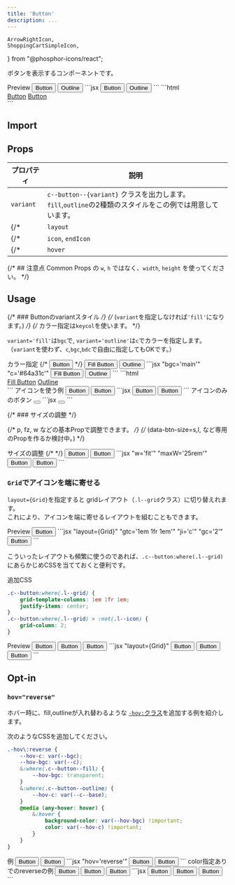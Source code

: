 ```yaml
---
title: 'Button'
description: ...
---
```


	ArrowRightIcon,
	ShoppingCartSimpleIcon,
} from "@phosphor-icons/react";


ボタンを表示するコンポーネントです。


<Preview>
	<PreviewTitle>Preview</PreviewTitle>
	<PreviewArea p='20' bg='u:stripe'>
		<Flex g='20'>
			<Button href='###' variant='fill'>Button</Button>
			<Button href='###' variant='outline'>Outline</Button>
		</Flex>
	</PreviewArea>
	<PreviewCode slot='tab' label='JSX'>
		```jsx
		<Flex g='20'>
			<Button href='###' variant='fill'>Button</Button>
			<Button href='###' variant='outline'>Outline</Button>
		</Flex>
		```
	</PreviewCode>
	<PreviewCode slot='tab' label='HTML'>
		```html
		<div class="l--flex -g:20">
			<a class="c--button l--flex c--button--fill -td:n -lh:xs -px:30 -py:20 -ai:c" href="###">Button</a>
			<a class="c--button l--flex c--button--outline -td:n -lh:xs -px:30 -py:20 -ai:c" href="###">Button</a>
		</div>
		```
	</PreviewCode>
</Preview>

## Import
<ImportSource name='Button' css='css' react astro />

## Props

| プロパティ | 説明 |
|---|---|
|`variant`| `c--button--{variant}` クラスを出力します。`fill`,`outline`の2種類のスタイルをこの例では用意しています。|
{/* |`layout`| Buttonを構成するレイアウト用コンポーネントを指定できます。デフォルトは`Lism`です。| */}
{/* |`icon`, `endIcon` | ボタンテキストの左右に表示するアイコンを指定できます。| */}
{/* |`hover`| デフォルトは`fade`が指定されています。| */}


{/* ## 注意点
Common Props の `w`, `h` ではなく、`width`, `height` を使ってください。 */}



## Usage

{/* ### Buttonのvariantスタイル */}
{/* (`variant`を指定しなければ`'fill'`になります。) */}
{/* カラー指定は`keycol`を使います。 */}

`variant='fill'`は`bgc`で, `variant='outline'`は`c`でカラーを指定します。  
（`variant`を使わず、`c`,`bgc`,`bdc`で自由に指定してもOKです。）


<Preview>
	<PreviewTitle>カラー指定</PreviewTitle>
	<PreviewArea p='20' bg='u:stripe'>
		<Flex g='20'>
			{/* <Button href='###' bgc='base-2' bdc='divider'>Button</Button> */}
			<Button href='###' variant='fill' bgc='main' bdrs='3' hov='fade'>Fill Button</Button>
			<Button href='###' variant='outline' c='#64a31c' bdrs='3' hov='fade'>Outline</Button>
		</Flex>
	</PreviewArea>
	<PreviewCode slot='tab' label='JSX'>
		```jsx "bgc='main'" "c='#64a31c'"
		<Flex g='20'>
			<Button href='###' variant='fill' bgc='main' bdrs='3' hov='fade'>Fill Button</Button>
			<Button href='###' variant='outline' c='#64a31c' bdrs='3' hov='fade'>Outline</Button>
		</Flex>
		```
	</PreviewCode>
	<PreviewCode slot='tab' label='HTML'>
		```html
		<div class='l--flex -g:20'>
			<a class='c--button l--flex c--button--fill -td:n -lh:xs -px:30 -py:20 -ai:c -bgc:main -bdrs:3 -hov:fade' href='###'>Fill Button</a>
			<a class='c--button l--flex c--button--outline -td:n -lh:xs -px:30 -py:20 -ai:c -c -bdrs:3 -hov:fade' style='--c:#64a31c' href='###'>Outline</a>
		</div>
		```
	</PreviewCode>
</Preview>


<Preview>
	<PreviewTitle>アイコンを使う例</PreviewTitle>
	<PreviewArea p='20' bg='u:stripe'>
		<Flex g='20'>
			<Button href='###' variant='fill' g='10' bdrs='1'>
				<Icon icon='cart' />
				<span>Button</span>
			</Button>
			<Button href='###' variant='outline' g='5' bdrs='1'>
				<span>Button</span>
				<Icon icon={ArrowRightIcon} offset='20% 0'/>
			</Button>
		</Flex>
	</PreviewArea>
	<PreviewCode slot='tab' label='JSX'>
		```jsx
		<Flex g='20'>
			<Button href='###' variant='fill' g='10' bdrs='1'>
				<Icon icon='cart' />
				<span>Button</span>
			</Button>
			<Button href='###' variant='outline' g='5' bdrs='1'>
				<span>Button</span>
				<Icon icon={ArrowRightIcon} offset='20% 0'/>
			</Button>
		</Flex>
		```
	</PreviewCode>
</Preview>



<Preview>
	<PreviewTitle>アイコンのみのボタン</PreviewTitle>
	<PreviewArea p='20' bg='u:stripe'>
		<Button href='###' variant='fill' w='fit' px='20' py='20' lh='1' bdrs='2'>
			<Icon icon={{as:ShoppingCartSimpleIcon, weight:'fill'}} fz='l'/>
		</Button> 
	</PreviewArea>
	<PreviewCode slot='tab' label='JSX'>
		```jsx
		<Button href='###' variant='fill' w='fit' px='20' py='20' lh='1' bdrs='2'>
			<Icon icon={{as:ShoppingCartSimpleIcon, weight:'fill'}} fz='l'/>
		</Button> 
		```
	</PreviewCode>
</Preview>




{/* ### サイズの調整 */}

{/* p, fz, w などの基本Propで調整できます。   */}
{/* (data-btn-size=s,l, など専用のPropを作るか検討中。) */}


<Preview>
	<PreviewTitle>サイズの調整</PreviewTitle>
	<PreviewArea p='20' isFlow='s' bg='u:stripe'>
		{/* <Flex g='20'> */}
		<Button href='###' variant='fill' g='10' w='fit' bdrs='2'>
			<Fragment>Button</Fragment>
		</Button>
		<Button href='###' variant='fill' maxW='25rem' jc='c' g='10' fz='l' bdrs='2'>
			<Fragment>Button</Fragment>
		</Button>
	</PreviewArea>
	<PreviewCode slot='tab' label='JSX'>
		```jsx "w='fit'" "maxW='25rem'"
		<Button href='###' variant='fill' g='10' w='fit' bdrs='2'>
			Button
		</Button>
		<Button href='###' variant='fill' maxW='25rem' jc='c' g='10' fz='l' bdrs='2'>
			Button
		</Button>
		```
	</PreviewCode>
</Preview>



### `Grid`でアイコンを端に寄せる

`layout={Grid}`を指定すると gridレイアウト（`.l--grid`クラス）に切り替えれます。  
これにより、アイコンを端に寄せるレイアウトを組むこともできます。

<Preview>
	<PreviewTitle>Preview</PreviewTitle>
	<PreviewArea resize p='20' isFlow='20'>
		<Button href='###' variant='fill' layout={Grid} gtc='1em 1fr 1em' ji='c' g='10' maxW='25rem'>
			<Icon icon='cart'/>
			<GridItem tag='span' gc='2'>Button</GridItem>
			<Icon icon={ArrowRightIcon}/>
		</Button>
	</PreviewArea>
	<PreviewCode slot='tab' label='JSX'>
		```jsx "layout={Grid}" "gtc='1em 1fr 1em'" "ji='c'" "gc='2'"
		<Button href='###' variant='fill' layout={Grid} gtc='1em 1fr 1em' ji='c' g='10' maxW='25rem'>
			<Icon icon='cart'/>
			<GridItem tag='span' gc='2'>Button</GridItem>
			<Icon icon={ArrowRightIcon}/>
		</Button>
		```
	</PreviewCode>
</Preview>


こういったレイアウトも頻繁に使うのであれば、`.c--button:where(.l--grid)`にあらかじめCSSを当てておくと便利です。

<PreviewTitle>追加CSS</PreviewTitle>
```css
.c--button:where(.l--grid) {
	grid-template-columns: 1em 1fr 1em;
	justify-items: center;
}
.c--button:where(.l--grid) > :not(.l--icon) {
	grid-column: 2;
}
```
<Preview>
	<PreviewTitle>Preview</PreviewTitle>
	<PreviewArea resize p='20' isFlow='20'>
		<Button href='###' variant='fill' layout={Grid} g='10' maxW='25rem'>
			<Icon icon='cart'/>
			<span>Button</span>
		</Button>
		<Button href='###' variant='fill' layout={Grid} g='10' maxW='25rem'>
			<span>Button</span>
			<Icon icon={ArrowRightIcon}/>
		</Button>
		<Button href='###' variant='fill' layout={Grid} g='10' maxW='25rem'>
			<Icon icon='cart'/>
			<span>Button</span>
			<Icon icon={ArrowRightIcon}/>
		</Button>
	</PreviewArea>
	<PreviewCode slot='tab' label='JSX'>
		```jsx "layout={Grid}"
		<Button href='###' variant='fill' layout={Grid} g='10' maxW='25rem'>
			<Icon icon='cart'/>
			<span>Button</span>
		</Button>
		<Button href='###' variant='fill' layout={Grid} g='10' maxW='25rem'>
			<span gc='2'>Button</span>
			<Icon icon={ArrowRightIcon}/>
		</Button>
		<Button href='###' variant='fill' layout={Grid} g='10' maxW='25rem'>
			<Icon icon='cart'/>
			<span>Button</span>
			<Icon icon={ArrowRightIcon}/>
		</Button>
		```
	</PreviewCode>
</Preview>


## Opt-in

### `hov="reverse"`

ホバー時に、fill,outlineが入れ替わるような [`-hov:`クラス](/css/hover)を追加する例を紹介します。


<PreviewTitle>次のようなCSSを追加してください。</PreviewTitle>
```scss
.-hov\:reverse {
	--hov-c: var(--bgc);
	--hov-bgc: var(--c);
	&:where(.c--button--fill) {
		--hov-bgc: transparent;
	}
	&:where(.c--button--outline) {
		--hov-c: var(--c--base);
	}
	@media (any-hover: hover) {
		&:hover {
			background-color: var(--hov-bgc) !important;
			color: var(--hov-c) !important;
		}
	}
}
```

<Preview>
	<PreviewTitle>例</PreviewTitle>
	<PreviewArea p='20' bg='u:stripe'>
		<Flex g='20'>
			<Button href='###' hov='reverse' variant='fill' jc='c' w='50%'>Button</Button>
			<Button href='###' hov='reverse' variant='outline' jc='c' w='50%'>Button</Button>
		</Flex>
	</PreviewArea>
	<PreviewCode slot='tab' label='JSX'>
	```jsx "hov='reverse'"
	<Flex g='20'>
		<Button href='###' hov='reverse' variant='fill' jc='c' w='50%'>Button</Button>
		<Button href='###' hov='reverse' variant='outline' jc='c' w='50%'>Button</Button>
	</Flex>
	```
	</PreviewCode>
</Preview>

<Preview>
	<PreviewTitle>color指定ありでのreverseの例</PreviewTitle>
	<PreviewArea resize p='20' bg='u:stripe'>
		<Flex variant='cluster' g='20'>
			<Button href='###' hov='reverse' variant='fill' bgc='main'>Button</Button>
			<Button href='###' hov='reverse' variant='outline' c='#64a31c'>Button</Button>
			<Button href='###' hov='reverse' variant='' bgc='base-2' c='link'>Button</Button>
		</Flex>
	</PreviewArea>
	<PreviewCode slot='tab' label='JSX'>
		```jsx
		<Flex variant='cluster' g='20'>
			<Button href='###' hov='reverse' variant='fill' bgc='main'>Button</Button>
			<Button href='###' hov='reverse' variant='outline' c='#64a31c'>Button</Button>
			<Button href='###' hov='reverse' variant='' bgc='base-2' c='link'>Button</Button>
		</Flex>
		```
	</PreviewCode>
</Preview>

